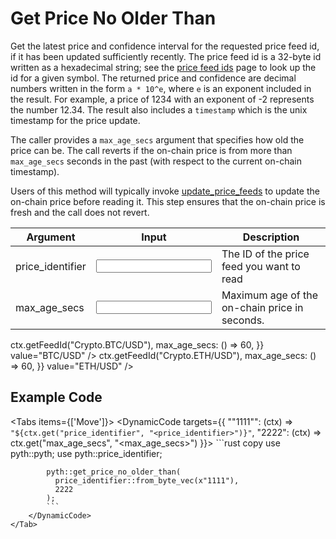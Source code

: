 
# Get Price No Older Than

Get the latest price and confidence interval for the requested price feed id, if it has been updated sufficiently recently.
The price feed id is a 32-byte id written as a hexadecimal string; see the [price feed ids](https://pyth.network/developers/price-feed-ids) page to look up the id for a given symbol.
The returned price and confidence are decimal numbers written in the form `a * 10^e`, where `e` is an exponent included in the result.
For example, a price of 1234 with an exponent of -2 represents the number 12.34.
The result also includes a `timestamp` which is the unix timestamp for the price update.

The caller provides a `max_age_secs` argument that specifies how old the price can be.
The call reverts if the on-chain price is from more than `max_age_secs` seconds in the past (with respect to the current on-chain timestamp).

Users of this method will typically invoke [update_price_feeds](update-price-feeds) to update the on-chain price before
reading it. This step ensures that the on-chain price is fresh and the call does not revert.

<div className="mt-6 overflow-x-auto">

| Argument                                               | Input                                                     | Description                                   |
| ------------------------------------------------------ | --------------------------------------------------------- | --------------------------------------------- |
| <Arg required={true} type="hex">price_identifier</Arg> | <Input id="price_identifier" format={InputFormats.Hex} /> | The ID of the price feed you want to read     |
| <Arg required={true} type="int">max_age_secs</Arg>     | <Input id="max_age_secs" />                               | Maximum age of the on-chain price in seconds. |

</div>

<Examples>
  <Example
    keyValues={{
      price_identifier: (ctx) => ctx.getFeedId("Crypto.BTC/USD"),
      max_age_secs: () => 60,
    }}
    value="BTC/USD"
  />
  <Example
    keyValues={{
      price_identifier: (ctx) => ctx.getFeedId("Crypto.ETH/USD"),
      max_age_secs: () => 60,
    }}
    value="ETH/USD"
  />
</Examples>

## Example Code

<Tabs items={['Move']}>
    <Tab>
        <DynamicCode targets={{
            "\"1111\"": (ctx) => `"${ctx.get("price_identifier", "<price_identifier>")}"`,
            "2222": (ctx) => ctx.get("max_age_secs", "<max_age_secs>")
        }}>
            ```rust copy
            use pyth::pyth;
            use pyth::price_identifier;

            pyth::get_price_no_older_than(
              price_identifier::from_byte_vec(x"1111"),
              2222
            );
            ```
        </DynamicCode>
    </Tab>

</Tabs>
